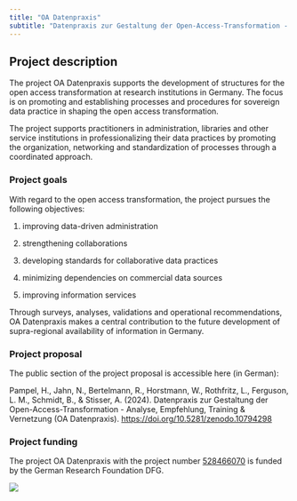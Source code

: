 ```yaml
---
title: "OA Datenpraxis"
subtitle: "Datenpraxis zur Gestaltung der Open-Access-Transformation - Analyse, Empfehlung, Training &amp; Vernetzung"
---
```


## Project description

The project OA Datenpraxis supports the development of structures for the open access transformation at research institutions in Germany. The focus is on promoting and establishing processes and procedures for sovereign data practice in shaping the open access transformation.

The project supports practitioners in administration, libraries and other service institutions in professionalizing their data practices by promoting the organization, networking and standardization of processes through a coordinated approach.

### Project goals

With regard to the open access transformation, the project pursues the following objectives:

1.  improving data-driven administration

2.  strengthening collaborations

3.  developing standards for collaborative data practices

4.  minimizing dependencies on commercial data sources

5.  improving information services

Through surveys, analyses, validations and operational recommendations, OA Datenpraxis makes a central contribution to the future development of supra-regional availability of information in Germany.

### Project proposal

The public section of the project proposal is accessible here (in German):

Pampel, H., Jahn, N., Bertelmann, R., Horstmann, W., Rothfritz, L., Ferguson, L. M., Schmidt, B., & Stisser, A. (2024). Datenpraxis zur Gestaltung der Open-Access-Transformation - Analyse, Empfehlung, Training & Vernetzung (OA Datenpraxis). <https://doi.org/10.5281/zenodo.10794298>

### Project funding

The project OA Datenpraxis with the project number [528466070](#0) is funded by the German Research Foundation DFG.

![](images/dfg-logo-int.jpg)

